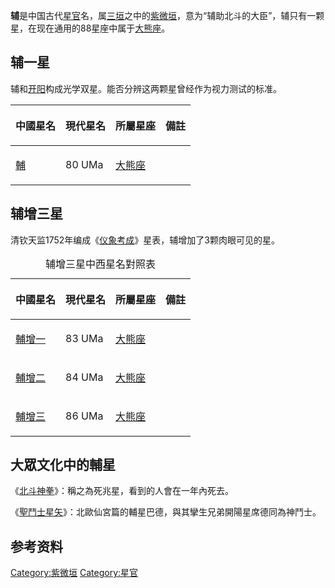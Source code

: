 '''辅'''是中国古代[[星官|星官]]名，属[[三垣|三垣]]之中的[[紫微垣|紫微垣]]，意为“辅助北斗的大臣”，辅只有一颗星，在现在通用的88星座中属于[[大熊座|大熊座]]。

==辅一星==
辅和[[開陽_(恆星)|开阳]]构成光学双星。能否分辨这两颗星曾经作为视力测试的标准。
{| class="wikitable"  align="center" style="text-align:center; width:100%"
|-
! 中國星名 !! 現代星名 !! 所屬星座 !! 備註
|-
| [[輔_(恆星)|輔]] || 80 UMa || [[大熊座|大熊座]] ||  
|}

==辅增三星==
清钦天监1752年编成《[[仪象考成|仪象考成]]》星表，辅增加了3颗肉眼可见的星。
{| class="wikitable"  align="center" style="text-align:center; width:100%"
|+辅增三星中西星名對照表
|-
! 中國星名 !! 現代星名 !! 所屬星座 !! 備註
|-
| [[輔增一|輔增一]] || 83 UMa || [[大熊座|大熊座]] || 
|-
| [[輔增二|輔增二]] || 84 UMa || [[大熊座|大熊座]] || 
|-
| [[輔增三|輔增三]] || 86 UMa || [[大熊座|大熊座]] ||
|}
==大眾文化中的輔星==
《[[北斗神拳|北斗神拳]]》：稱之為死兆星，看到的人會在一年內死去。

《[[聖鬥士星矢|聖鬥士星矢]]》：北歐仙宮篇的輔星巴德，與其攣生兄弟開陽星席德同為神鬥士。
==参考资料==
{{reflist}}

{{三垣}}

[[Category:紫微垣|Category:紫微垣]]
[[Category:星官|Category:星官]]